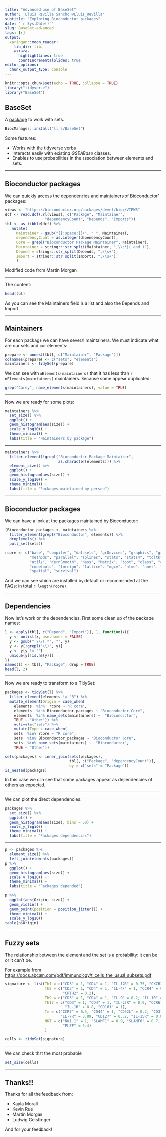 ```yaml
---
title: "Advanced use of BaseSet"
author: 'Lluís Revilla Sancho @Lluis_Revilla'
subtitle: "Exploring Bioconductor packages"
date: "`r Sys.Date()`"
slug: BaseSet-advanced
tags: [r]
output:
  xaringan::moon_reader:
    lib_dir: libs
    nature:
      highlightLines: true
      countIncrementalSlides: true
editor_options: 
  chunk_output_type: console
---
```


```r
knitr::opts_chunk$set(echo = TRUE, collapse = TRUE)
library("tidyverse")
library("BaseSet")
```

## BaseSet

A [package](https://github.com/llrs/BaseSet) to work with sets. 

```r
BiocManager::install("llrs/BaseSet")
```

Some features:

- Works with the tidyverse verbs
- [Interacts easily](https://llrs.github.io/BaseSet_slides/) with existing *[GSEABase](https://bioconductor.org/packages/GSEABase)* classes.
- Enables to use probabilities in the association between elements and sets.

---

## Bioconductor packages

We can quickly access the dependencies and maintainers of Bioconductor' packages:

```r
views <- "https://bioconductor.org/packages/devel/bioc/VIEWS"
dcf <- read.dcf(url(views), c("Package", "Maintainer", 
                  "dependencyCount", "Depends", "Imports"))
tbl <- as_tibble(dcf) %>%
   mutate(
     Maintainer = gsub("[[:space:]]+", " ", Maintainer),
     dependencyCount = as.integer(dependencyCount),
     Core = grepl("Bioconductor Package Maintainer", Maintainer),
     Maintainer = stringr::str_split(Maintainer, ",\\s*|( and )"),
     Depend = stringr::str_split(Depends, ",\\s+"), 
     Import = stringr::str_split(Imports, ",\\s+"),
     )
```

Modified code from Martin Morgan

---

The content:

```r
head(tbl)
```

As you can see the Maintainers field is a list and also the Depends and Import.

---

## Maintainers

For each package we can have several maintainers. We must indicate what are our sets and our elements:
```r
prepare <- unnest(tbl[, c("Maintainer", "Package")])
colnames(prepare) <- c("sets", "elements")
maintainers <- tidySet(prepare)
```

We can see with `nElements(maintainers)` that it has less than `r nElements(maintainers)` maintainers. Because some appear duplicated:

```r
grep("Carey", name_elements(maintainers), value = TRUE)
```

---

Now we are ready for some plots:

```r
maintainers %>% 
  set_size() %>% 
  ggplot() +
  geom_histogram(aes(size)) + 
  scale_y_log10() +
  theme_minimal() +
  labs(title = "Maintainers by package")
```

---

```r
maintainers %>% 
  filter_element(!grepl("Bioconductor Package Maintainer", 
                        as.character(elements))) %>% 
  element_size() %>% 
  ggplot() +
  geom_histogram(aes(size)) + 
  scale_y_log10() +
  theme_minimal() +
  labs(title = "Packages maintained by person") 
```

---

## Bioconductor packages

We can have a look at the packages maintained by Bioconductor:

```r
(Bioconductor_packages <- maintainers %>% 
  filter_element(grepl("Bioconductor", elements)) %>% 
  droplevels() %>% 
  pull_set(sets))
```

```r
rcore <- c("base", "compiler", "datasets", "grDevices", "graphics", "grid", 
           "methods", "parallel", "splines", "stats", "stats4", "tcltk", "tools", 
           "utils", "KernSmooth", "Mass", "Matrix", "boot", "class", "cluster", 
           "codetools", "foreign", "lattice", "mgcv", "nlme", "nnet", "rpart", 
           "spatial", "survival")
```

And we can see which are installed by default or recommended at the [FAQs](https://cran.r-project.org/doc/FAQ/R-FAQ.html#Which-add_002don-packages-exist-for-R_003f):
in total `r length(rcore)`.

---

## Dependencies

Now let's work on the dependencies.
First some clean up of the package names:

```r
l <- apply(tbl[, c("Depend", "Import")], 1, function(x){
  y <- unlist(x, use.names = FALSE)
  y <- gsub(" ?\\(.*", "", y)
  y <- y[!grepl("\\)", y)]
  y <- y[y != ""]
  unique(y[!is.na(y)])
})
names(l) <- tbl[, "Package", drop = TRUE]
head(l, 2)
```

---

Now we are ready to transform to a TidySet:

```r
packages <- tidySet(l) %>% 
  filter_element(elements != "R") %>% 
  mutate_element(Origin = case_when(
    elements  %in%  rcore ~ "R core",
    elements  %in% Bioconductor_packages ~ "Bioconductor Core",
    elements  %in% name_sets(maintainers) ~  "Bioconductor",
    TRUE ~ "Other")) %>% 
    activate("sets") %>% 
    mutate(Type = case_when(
    sets  %in% rcore ~ "R core",
    sets  %in% Bioconductor_packages ~ "Bioconductor Core",
    sets  %in% name_sets(maintainers) ~  "Bioconductor",
    TRUE ~ "Other"))

sets(packages) <- inner_join(sets(packages),
                             tbl[, c("Package", "dependencyCount")], 
                             by = c("sets" = "Package"))
is_nested(packages)
```

In this case we can see that some packages appear as dependencies of others as expected.

---

We can plot the direct dependencies:

```r
packages %>% 
  set_size() %>% 
  ggplot() +
  geom_histogram(aes(size), bins = 50) +
  scale_y_log10() +
  theme_minimal() +
  labs(title = "Packages dependencies")
```

---

```r
p <- packages %>% 
  element_size() %>% 
  left_join(elements(packages))
p %>% 
  ggplot() +
  geom_histogram(aes(size)) + 
  scale_y_log10() +
  theme_minimal() +
  labs(title = "Packages depended")
```


```r
p %>% 
  ggplot(aes(Origin, size)) +
  geom_violin() +
  geom_point(position = position_jitter()) +
  theme_minimal() +
  scale_y_log10()
table(p$Origin)
```
 
---

## Fuzzy sets

The relationship between the element and the set is a probability: it can be or it can't be.

For example from [https://docs.abcam.com/pdf/immunology/t_cells_the_usual_subsets.pdf](t_cells_the_usual_subsets.pdf)

```r

signature <- list(Th1 = c("CD3" = 1, "CD4" = 1, "IL-12R" = 0.75, "CXCR3" = 0.2),
                  Th2 = c("CD3" = 1, "CD4" = 1, "IL-4R" = 1, "CCR4" = 0.8, 
                          "CRTH2" = 0.2),
                  Th9 = c("CD3" = 1, "CD4" = 1, "IL-9" = 0.2, "IL-10" = 0.4),
                  Th17 = c("CD3" = 1, "CD4" = 1, "IL-23R" = 0.9, "CCR6" = 0.2, 
                           "IL-1R" = 0.8, "CD161" = 1),
                  Tm = c("CCR7" = 0.5, "CD44" = 1, "CD62L" = 0.2, "CD3" = 0.57, 
                         "IL-7R" = 0.89, "CD127" = 0.32, "IL-15R" = 0.83),
                  NKT = c("NK1.1" = 1, "SLAMF1" = 0.9, "SLAMF6" = 0.7, 
                          "PLZF" = 0.4)
                  )

cells <- tidySet(signature)
```

---

We can check that the most probable 

```r
set_size(cells)
```

---

## Thanks!!

Thanks for all the feedback from:
 
 - Kayla Morall
 - Kevin Rue
 - Martin Morgan
 - Ludwig Geistlinger

And for your feedback!
